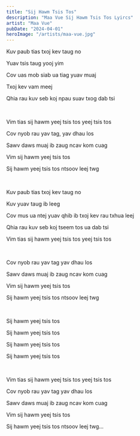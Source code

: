 ```yaml
---
title: "Sij Hawm Tsis Tos"
description: "Maa Vue Sij Hawm Tsis Tos Lyircs"
artist: "Maa Vue"
pubDate: "2024-04-01"
heroImage: "/artists/maa-vue.jpg"
---
```


Kuv paub tias txoj kev taug no

Yuav tsis taug yooj yim

Cov uas mob siab ua tiag yuav muaj

Txoj kev vam meej

Qhia rau kuv seb koj npau suav txog dab tsi

<br />

Vim tias sij hawm yeej tsis tos yeej tsis tos

Cov nyob rau yav tag, yav dhau los

Sawv daws muaj ib zaug ncav kom cuag

Vim sij hawm yeej tsis tos

Sij hawm yeej tsis tos ntsoov leej twg

<br />

Kuv paub tias txoj kev taug no

Kuv yuav taug ib leeg

Cov mus ua ntej yuav qhib ib txoj kev rau txhua leej

Qhia rau kuv seb koj tseem tos ua dab tsi

Vim tias sij hawm yeej tsis tos yeej tsis tos

<br />

Cov nyob rau yav tag yav dhau los

Sawv daws muaj ib zaug ncav kom cuag

Vim sij hawm yeej tsis tos

Sij hawm yeej tsis tos ntsoov leej twg

<br />

Sij hawm yeej tsis tos

Sij hawm yeej tsis tos

Sij hawm yeej tsis tos

Sij hawm yeej tsis tos

<br />

Vim tias sij hawm yeej tsis tos yeej tsis tos

Cov nyob rau yav tag yav dhau los

Sawv daws muaj ib zaug ncav kom cuag

Vim sij hawm yeej tsis tos

Sij hawm yeej tsis tos ntsoov leej twg…
